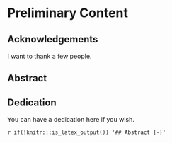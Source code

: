 # Preliminary Content {-}

## Acknowledgements {-}

I want to thank a few people.

## Abstract {-}

## Dedication {-}

You can have a dedication here if you wish. 

`r if(!knitr:::is_latex_output()) '## Abstract {-}'`
